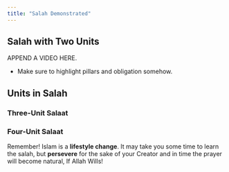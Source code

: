 ```yaml
---
title: "Salah Demonstrated"
---
```


## Salah with Two Units

APPEND A VIDEO HERE.

-   Make sure to highlight pillars and obligation somehow.

## Units in Salah

### Three-Unit Salaat

### Four-Unit Salaat

::: callout-tip
Remember! Islam is a **lifestyle change**. It may take you some time to learn the salah, but **persevere** for the sake of your Creator and in time the prayer will become natural, If Allah Wills!
:::
